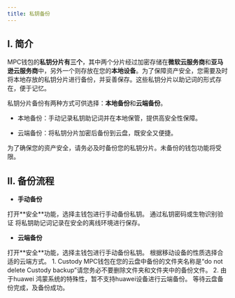 ```yaml
---
title: 私钥备份
---
```


## I. 简介


MPC钱包的**私钥分片有三个**，其中两个分片经过加密存储在**微软云服务商**和**亚马逊云服务商**中，另外一个则存放在您的**本地设备**。为了保障资产安全，您需要及时将本地存放的私钥分片进行备份，并妥善保存。这些私钥分片以助记词的形式存在，便于记忆。

私钥分片备份有两种方式可供选择：**本地备份**和**云端备份**。

- 本地备份：手动记录私钥助记词并在本地保管，提供高安全性保障。

- 云端备份：将私钥分片加密后备份到云盘，既安全又便捷。

<Warning>
为了确保您的资产安全，请务必及时备份您的私钥分片。未备份的钱包功能将受限。
</Warning>


## II. 备份流程

- **手动备份**
<Steps>
<Step title="打开私钥备份功能">
    打开**安全**功能，选择主钱包进行手动备份私钥。
</Step>
<Step title="输入私钥密码">
    通过私钥密码或生物识别验证
</Step>
<Step title="查看助记词并保存">
    将私钥助记词记录在安全的离线环境进行保存。
</Step>
</Steps>



- **云端备份**

<Steps>
<Step title="打开私钥备份功能">
    打开**安全**功能，选择主钱包进行手动备份私钥。
</Step>
<Step title="选择云盘">
    根据移动设备的性质选择合适的云端方式。
    <Warning>
1. Custody MPC钱包在您的云盘中备份的文件夹名称是“do not delete Custody backup”请您务必不要删除文件夹和文件夹中的备份文件。
2. 由于huawei 鸿蒙系统的特殊性，暂不支持huawei设备进行云端备份。
</Warning>
</Step>
<Step title="云盘备份">
    等待云盘备份完成，及备份成功。
</Step>
</Steps>

